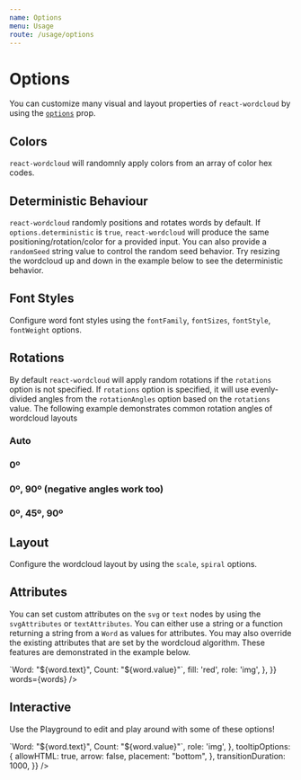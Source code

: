 ```yaml
---
name: Options
menu: Usage
route: /usage/options
---
```





# Options

You can customize many visual and layout properties of `react-wordcloud` by using the [`options`](../props#options) prop.

## Colors

`react-wordcloud` will randomnly apply colors from an array of color hex codes.

<Playground>
  <ReactWordcloud
    options={{
      colors: ["#1f77b4", "#9467bd", "#8c564b"],
    }}
    words={words}
  />
</Playground>

## Deterministic Behaviour

`react-wordcloud` randomly positions and rotates words by default. If `options.deterministic` is `true`, `react-wordcloud` will produce the same positioning/rotation/color for a provided input. You can also provide a `randomSeed` string value to control the random seed behavior.  Try resizing the wordcloud up and down in the example below to see the deterministic behavior.

<Playground>
  <ReactWordcloud
    options={{
      deterministic: true,
      randomSeed: 'seed1',
    }}
    words={words}
  />
</Playground>

## Font Styles

Configure word font styles using the `fontFamily`, `fontSizes`, `fontStyle`, `fontWeight` options.

<Playground>
  <ReactWordcloud
    options={{
      fontFamily: "courier new",
      fontSizes: [10, 20],
      fontStyle: "italic",
      fontWeight: "bold",
    }}
    words={words}
  />
</Playground>

## Rotations

By default `react-wordcloud` will apply random rotations if the `rotations` option is not specified. If `rotations` option is specified, it will use evenly-divided angles from the `rotationAngles` option based on the `rotations` value. The following example demonstrates common rotation angles of wordcloud layouts

<Playground>
  <h3>Auto</h3>
  <ReactWordcloud
    size={[600, 400]}
    words={words}
  />
  <h3>0º</h3>
  <ReactWordcloud
    options={{
      rotations: 1,
      rotationAngles: [0, 0],
    }}
    size={[600, 400]}
    words={words}
  />
  <h3>0º, 90º (negative angles work too)</h3>
  <ReactWordcloud
    options={{
      rotations: 2,
      rotationAngles: [-90, 0],
    }}
    size={[600, 400]}
    words={words}
  />
  <h3>0º, 45º, 90º</h3>
  <ReactWordcloud
    options={{
      rotations: 3,
      rotationAngles: [0, 90],
    }}
    size={[600, 400]}
    words={words}
  />
</Playground>

## Layout

Configure the wordcloud layout by using the `scale`, `spiral` options.

<Playground>
  <ReactWordcloud
    options={{
      scale: "log",
      spiral: "rectangular",
    }}
    words={words}
  />
</Playground>

## Attributes

You can set custom attributes on the `svg` or `text` nodes by using the `svgAttributes` or `textAttributes`.  You can either use a string or a function returning a string from a `Word` as values for attributes.  You may also override the existing attributes that are set by the wordcloud algorithm.  These features are demonstrated in the example below.

<Playground>
  <ReactWordcloud
    options={{
      svgAttributes: {
        role: 'list',
      },
      textAttributes: {
        'aria-label': word => `Word: "${word.text}", Count: "${word.value}"`,
        fill: 'red',
        role: 'img',
      },
    }}
    words={words}
  />
</Playground>

## Interactive

Use the Playground to edit and play around with some of these options!

<Playground>
  <ReactWordcloud
    words={words}
    options={{
      colors: [
        "#1f77b4",
        "#ff7f0e",
        "#2ca02c",
        "#d62728",
        "#9467bd",
        "#8c564b",
      ],
      deterministic: false,
      enableTooltip: true,
      fontFamily: "impact",
      fontSizes: [5, 60],
      fontStyle: "normal",
      fontWeight: "normal",
      padding: 1,
      randomSeed: null,
      rotations: 3,
      rotationAngles: [0, 90],
      scale: "sqrt",
      spiral: "archimedean",
      svgAttributes: {
        role: 'list',
      },
      textAttributes: {
        'aria-label': word => `Word: "${word.text}", Count: "${word.value}"`,
        role: 'img',
      },
      tooltipOptions: {
        allowHTML: true,
        arrow: false,
        placement: "bottom",
      },
      transitionDuration: 1000,
    }}
  />
</Playground>
